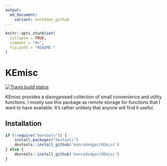 ```yaml
---
output:
  md_document:
    variant: markdown_github
---
```


<!-- README.md is generated from README.Rmd. Please edit that file -->

```r
knitr::opts_chunk$set(
  collapse = TRUE,
  comment = "#>",
  fig.path = "README-"
)
```

# KEmisc

[![Travis build status](https://travis-ci.org/konradedgar/Kmisc.svg?branch=master)](https://travis-ci.org/konradedgar/Kmisc)

KEmisc provides a disorganised collection of small convenience and utility functions. I mostly use this package as remote storage for functions that I want to have available. It's rather unlikely that anyone will find it useful.

## Installation

```r
if (!require("devtools")) {
    install.packages("devtools")
    devtools::install_github('konradedgar/KEmisc')
} else {
    devtools::install_github('konradedgar/KEmisc')
}
```

